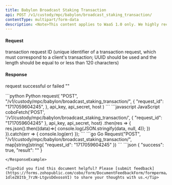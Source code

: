 ```yaml
---
title: Babylon Broadcast Staking Transaction
api: POST /v1/custody/mpc/babylon/broadcast_staking_transaction/
contentType: multipart/form-data
description: <Note>This content applies to WaaS 1.0 only. We highly recommend that you upgrade to [WaaS 2.0](/v2/guides/overview/introduction).</Note> This endpoint is used to broadcast the specified pre-signed staking transaction based on the provided parameter `request_id`
---
```


#### Request
<ParamField body="request_id" type="String" required>transaction request ID (unique identifier of a transaction request, which must correspond to a client's transaction; UUID should be used and the length should be equal to or less than 120 characters)</ParamField>


#### Response
<ResponseField name="success" type="bool">request successful or failed</ResponseField>
<ResponseField name="result" type="String">""</ResponseField>

<RequestExample>
```python Python
request(
    "POST",
    "/v1/custody/mpc/babylon/broadcast_staking_transaction/",
    {
        "request_id": "1717059604245",
    },
    api_key, api_secret, host
)
```
```javascript JavaScript
coboFetch('POST', '/v1/custody/mpc/babylon/broadcast_staking_transaction/', {
    "request_id": "1717059604245"
}, api_key, api_secret, host)
    .then(res => {
        res.json().then((data)=>{
            console.log(JSON.stringify(data, null, 4));
        })
    }).catch(err => {
        console.log(err)
    });
```
```go Go
Request("POST", "/v1/custody/mpc/babylon/broadcast_staking_transaction/", map[string]string{
    "request_id": "1717059604245"
})
```
</RequestExample>

<ResponseExample>
```json
{
  "success": true,
  "result": ""
}

```
</ResponseExample>

<Tip>Did you find this document helpful? Please [submit feedback](https://forms.zohopublic.com/cobo/form/DocumentFeedbackForm/formperma/QvLOhxJv1_JMsJ-1dleZ8Itb_7rzN-LtgvsDdxosoVI) to share your thoughts with us.</Tip>